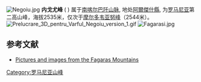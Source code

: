 {{Orphan|time=2018-07-07T08:08:30+00:00}}

[[File:Negoiu.jpg|thumb]]
'''内戈尤峰''' ({{lang-ro|Vârful Negoiu}} {{IPA-ro|neˈɡoju|pron}}) 属于[[南喀尔巴阡山脉|南喀尔巴阡山脉]], 地处[[阿爾傑什縣|阿爾傑什縣]], 为[[罗马尼亚|罗马尼亚]]第二高山峰，海拔2535米，仅次于[[摩尔多韦亚努峰|摩尔多韦亚努峰]]（2544米）。
[[File:Prelucrare_3D_pentru_Varful_Negoiu_version_1.gif|right]]
[[File:Fagarasi.jpg|thumb]]
{{clear|left}}

==参考文献==
* [http://www.peisaje-montane.ro/poze_peisaje_wallpaper_fagaras/peisaje-natura-fagaras-1.html Pictures and images from the Fagaras Mountains] {{Wayback|url=http://www.peisaje-montane.ro/poze_peisaje_wallpaper_fagaras/peisaje-natura-fagaras-1.html |date=20090522165633 }}

[[Category:罗马尼亚山峰|Category:罗马尼亚山峰]]